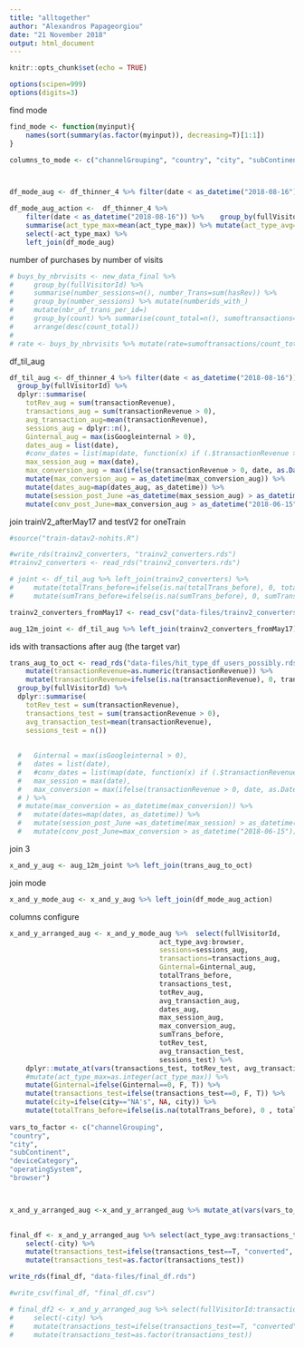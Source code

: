 ```yaml
---
title: "alltogether"
author: "Alexandros Papageorgiou"
date: "21 November 2018"
output: html_document
---
```


```r
knitr::opts_chunk$set(echo = TRUE)

options(scipen=999)
options(digits=3)


```


find mode

```r
find_mode <- function(myinput){
    names(sort(summary(as.factor(myinput)), decreasing=T)[1:1])
}

columns_to_mode <- c("channelGrouping", "country", "city", "subContinent", "deviceCategory", "operatingSystem", "browser")



df_mode_aug <- df_thinner_4 %>% filter(date < as_datetime("2018-08-16")) %>%    group_by(fullVisitorId) %>% summarise_at(.vars =columns_to_mode,  find_mode) 

df_mode_aug_action <-  df_thinner_4 %>% 
    filter(date < as_datetime("2018-08-16")) %>%    group_by(fullVisitorId) %>% 
    summarise(act_type_max=mean(act_type_max)) %>% mutate(act_type_avg=ifelse(is.na(act_type_max), 0, act_type_max)) %>% 
    select(-act_type_max) %>% 
    left_join(df_mode_aug) 


```


number of purchases by number of visits

```r
# buys_by_nbrvisits <- new_data_final %>% 
#     group_by(fullVisitorId) %>% 
#     summarise(number_sessions=n(), number_Trans=sum(hasRev)) %>% 
#     group_by(number_sessions) %>% mutate(numberids_with_)
#     mutate(nbr_of_trans_per_id=)
#     group_by(count) %>% summarise(count_total=n(), sumoftransactions=sum(sumTrans)) %>% 
#     arrange(desc(count_total)) 
# 
# rate <- buys_by_nbrvisits %>% mutate(rate=sumoftransactions/count_total)


```



df_til_aug

```r



df_til_aug <- df_thinner_4 %>% filter(date < as_datetime("2018-08-16")) %>% 
  group_by(fullVisitorId) %>%
  dplyr::summarise(
    totRev_aug = sum(transactionRevenue),
    transactions_aug = sum(transactionRevenue > 0),
    avg_transaction_aug=mean(transactionRevenue),
    sessions_aug = dplyr::n(),
    Ginternal_aug = max(isGoogleinternal > 0),
    dates_aug = list(date),
    #conv_dates = list(map(date, function(x) if (.$transactionRevenue >0) x )),
    max_session_aug = max(date),
    max_conversion_aug = max(ifelse(transactionRevenue > 0, date, as.Date("2018-01-01")))) %>% 
    mutate(max_conversion_aug = as_datetime(max_conversion_aug)) %>%
    mutate(dates_aug=map(dates_aug, as_datetime)) %>%  
    mutate(session_post_June =as_datetime(max_session_aug) > as_datetime("2018-06-15")) %>% 
    mutate(conv_post_June=max_conversion_aug > as_datetime("2018-06-15")) 

```

join trainV2_afterMay17 and testV2 for oneTrain


```r
#source("train-datav2-nohits.R")

#write_rds(trainv2_converters, "trainv2_converters.rds")
#trainv2_converters <- read_rds("trainv2_converters.rds")

# joint <- df_til_aug %>% left_join(trainv2_converters) %>% 
#     mutate(totalTrans_before=ifelse(is.na(totalTrans_before), 0, totalTrans_before)) %>% 
#     mutate(sumTrans_before=ifelse(is.na(sumTrans_before), 0, sumTrans_before)) 

trainv2_converters_fromMay17 <- read_csv("data-files/trainv2_converters_fromMay17.csv")

aug_12m_joint <- df_til_aug %>% left_join(trainv2_converters_fromMay17)

```




ids with transactions after aug (the target var)


```r

trans_aug_to_oct <- read_rds("data-files/hit_type_df_users_possibly.rds") %>% filter(date > as_datetime("2018-08-15")) %>% 
    mutate(transactionRevenue=as.numeric(transactionRevenue)) %>% 
    mutate(transactionRevenue=ifelse(is.na(transactionRevenue), 0, transactionRevenue)) %>% 
  group_by(fullVisitorId) %>%
  dplyr::summarise(
    totRev_test = sum(transactionRevenue),
    transactions_test = sum(transactionRevenue > 0),
    avg_transaction_test=mean(transactionRevenue),
    sessions_test = n())
    
    
  #   Ginternal = max(isGoogleinternal > 0),
  #   dates = list(date),
  #   #conv_dates = list(map(date, function(x) if (.$transactionRevenue >0) x )),
  #   max_session = max(date),
  #   max_conversion = max(ifelse(transactionRevenue > 0, date, as.Date("2018-01-01")))
  # ) %>%
  # mutate(max_conversion = as_datetime(max_conversion)) %>%
  #   mutate(dates=map(dates, as_datetime)) %>%  
  #   mutate(session_post_June =as_datetime(max_session) > as_datetime("2018-06-15")) %>% 
  #   mutate(conv_post_June=max_conversion > as_datetime("2018-06-15")) 


```

join 3

```r

x_and_y_aug <- aug_12m_joint %>% left_join(trans_aug_to_oct)

```

join mode

```r

x_and_y_mode_aug <- x_and_y_aug %>% left_join(df_mode_aug_action)

```

columns configure


```r



x_and_y_arranged_aug <- x_and_y_mode_aug %>%  select(fullVisitorId,
                                     act_type_avg:browser,
                                     sessions=sessions_aug,
                                     transactions=transactions_aug,
                                     Ginternal=Ginternal_aug,
                                     totalTrans_before,
                                     transactions_test,
                                     totRev_aug,
                                     avg_transaction_aug,
                                     dates_aug,
                                     max_session_aug, 
                                     max_conversion_aug, 
                                     sumTrans_before,
                                     totRev_test,
                                     avg_transaction_test,
                                     sessions_test) %>% 
    dplyr::mutate_at(vars(transactions_test, totRev_test, avg_transaction_test, sessions_test), replace_na, 0) %>% 
    #mutate(act_type_max=as.integer(act_type_max)) %>% 
    mutate(Ginternal=ifelse(Ginternal==0, F, T)) %>%
    mutate(transactions_test=ifelse(transactions_test==0, F, T)) %>% 
    mutate(city=ifelse(city=="NA's", NA, city)) %>% 
    mutate(totalTrans_before=ifelse(is.na(totalTrans_before), 0 , totalTrans_before))
    
vars_to_factor <- c("channelGrouping",
"country",
"city",
"subContinent",
"deviceCategory",
"operatingSystem",
"browser")



x_and_y_arranged_aug <-x_and_y_arranged_aug %>% mutate_at(vars(vars_to_factor), as.factor)
                        
```



```r
final_df <- x_and_y_arranged_aug %>% select(act_type_avg:transactions_test)  %>%  
    select(-city) %>% 
    mutate(transactions_test=ifelse(transactions_test==T, "converted", "deferred")) %>%
    mutate(transactions_test=as.factor(transactions_test)) 

write_rds(final_df, "data-files/final_df.rds")

#write_csv(final_df, "final_df.csv")

```


```r

# final_df2 <- x_and_y_arranged_aug %>% select(fullVisitorId:transactions_test)  %>%  
#     select(-city) %>% 
#     mutate(transactions_test=ifelse(transactions_test==T, "converted", "deferred")) %>%
#     mutate(transactions_test=as.factor(transactions_test))

```

